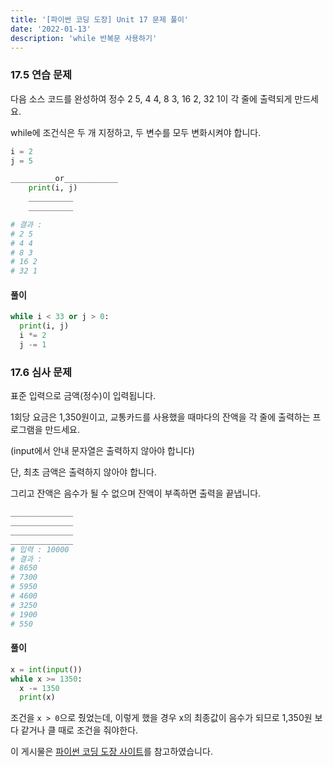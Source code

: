 ```yaml
---
title: '[파이썬 코딩 도장] Unit 17 문제 풀이'
date: '2022-01-13'
description: 'while 반복문 사용하기'
---
```


### 17.5 연습 문제

다음 소스 코드를 완성하여 정수 2 5, 4 4, 8 3, 16 2, 32 1이 각 줄에 출력되게 만드세요.

while에 조건식은 두 개 지정하고, 두 변수를 모두 변화시켜야 합니다.

```python
i = 2
j = 5

__________or____________
    print(i, j)
    __________
    __________

# 결과 : 
# 2 5
# 4 4
# 8 3
# 16 2
# 32 1
```

#### 풀이

```python
while i < 33 or j > 0:
  print(i, j)
  i *= 2
  j -= 1
```

### 17.6 심사 문제

표준 입력으로 금액(정수)이 입력됩니다.

1회당 요금은 1,350원이고, 교통카드를 사용했을 때마다의 잔액을 각 줄에 출력하는 프로그램을 만드세요.

(input에서 안내 문자열은 출력하지 않아야 합니다)

단, 최초 금액은 출력하지 않아야 합니다.

그리고 잔액은 음수가 될 수 없으며 잔액이 부족하면 출력을 끝냅니다.

```python
______________
______________
______________
______________
# 입력 : 10000
# 결과 : 
# 8650
# 7300
# 5950
# 4600
# 3250
# 1900
# 550
```

#### 풀이

```python
x = int(input())
while x >= 1350:
  x -= 1350
  print(x)
```

조건을 `x > 0`으로 줬었는데, 이렇게 했을 경우 x의 최종값이 음수가 되므로 1,350원 보다 같거나 클 때로 조건을 줘야한다.

<Callout type="info">

이 게시물은 [파이썬 코딩 도장 사이트](https://dojang.io/course/view.php?id=7)를 참고하였습니다.

</Callout>
